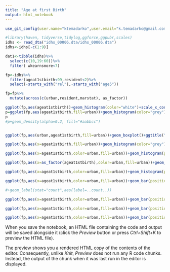 ```yaml
---
title: "Age at first Birth"
output: html_notebook
---
```

```r
use_git_config(user.name="ktemadarko",user.email="k.temadarko@gmail.com")
```



```r
#library(haven, tidyverse,tidylog,ggforce,ggpubr,scales)
idhs <- read_dta("idhs_00006.dta/idhs_00006.dta")
idhs<-idhs[-c(1:9)]

```

```r
dat1<-tibble(idhs)%>%
  select(c(10,19:60))%>%
  filter( wkearnsmore<7)

fp<-idhs%>%
  filter(ageat1stbirth<99,resident<2)%>%
  select(-starts_with("rel"),-starts_with("age5"))
```

```r
fp=fp%>%
  mutate(across(c(urban,resident,marstat), as_factor))
```

```r
ggplot(fp,aes(ageat1stbirth))+geom_histogram(color="white")+scale_x_continuous(n.breaks=35)+ggtitle("A histogram showing the distribution of age of 1st birth")
p=ggplot(fp,aes(ageat1stbirth,fill=urban))+geom_histogram(color="grey")+scale_x_continuous(n.breaks=12)+ggtitle("A histogram showing the distribution of age of 1st birth")+facet_wrap(~urban)
p
#p+geom_density(alpha=0.2, fill="#aabbcc")


ggplot(fp,aes(urban,ageat1stbirth,fill=urban))+geom_boxplot()+ggtitle("A boxplot showing the distribution of age of 1st birth by urban/rural")

ggplot(fp,aes(x=ageat1stbirth,fill=urban))+geom_histogram(color="grey")+scale_x_continuous(n.breaks=40)+ggtitle("A boxplot showing the distribution of age of 1st birth by urban/rural")

ggplot(fp,aes(x=ageat1stbirth,color=urban,fill=urban))+geom_histogram(position = "dodge")+scale_x_continuous(n.breaks=40)+ggtitle("A histrogram showing the distribution of age of 1st birth by urban/rural")

ggplot(fp,aes(x=as_factor(ageat1stbirth),color=urban,fill=urban))+geom_bar(position = "identity",color="grey")+facet_wrap(ageat1stbirth~.,scales="free")+ggtitle("A histogram showing the distribution of age of 1st birth by urban/rural")

ggplot(fp,aes(x=ageat1stbirth,color=urban,fill=urban))+geom_histogram(position = "identity",color="grey")+scale_x_continuous(n.breaks=40)+ggtitle("A histrogram showing the distribution of age of 1st birth by urban/rural")

ggplot(fp,aes(x=ageat1stbirth,color=urban,fill=urban))+geom_bar(position = "dodge",color="grey")+scale_x_continuous(n.breaks=40)+ggtitle("A histrogram showing the distribution of age of 1st birth by urban/rural")+coord_flip()

#+geom_label(stat="count",aes(label=..count..))
```

```r
ggplot(fp,aes(x=ageat1stbirth,color=urban,fill=urban))+geom_bar(position = "dodge",color="grey")+facet_zoom(xlim = c(11,14))+scale_x_continuous(breaks=pretty_breaks())+ggtitle("A histogram showing the distribution of age of 1st birth by urban/rural")

ggplot(fp,aes(x=ageat1stbirth,color=urban,fill=urban))+geom_bar(position = "dodge",color="grey")+facet_zoom(xlim = c(15,25))+scale_x_continuous(breaks=pretty_breaks())+ggtitle("A histogram showing the distribution of age of 1st birth by urban/rural")

ggplot(fp,aes(x=ageat1stbirth,color=urban,fill=urban))+geom_bar(position = "dodge",color="grey")+facet_zoom(xlim = c(26,34))+scale_x_continuous(breaks=pretty_breaks())+ggtitle("A histogram showing the distribution of age of 1st birth by urban/rural")
```

When you save the notebook, an HTML file containing the code and output will be saved alongside it (click the *Preview* button or press *Ctrl+Shift+K* to preview the HTML file).

The preview shows you a rendered HTML copy of the contents of the editor. Consequently, unlike *Knit*, *Preview* does not run any R code chunks. Instead, the output of the chunk when it was last run in the editor is displayed.
